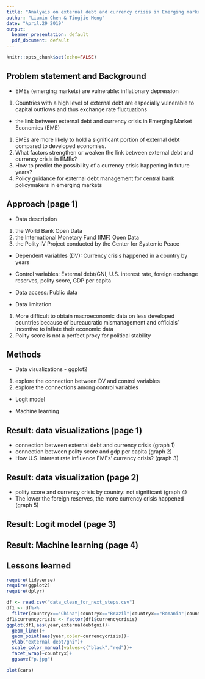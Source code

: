 ```yaml
---
title: "Analyais on external debt and currency crisis in Emerging markets"
author: "Liumin Chen & Tingjie Meng"
date: "April.29 2019"
output:
  beamer_presentation: default
  pdf_document: default
---
```


```r
knitr::opts_chunk$set(echo=FALSE)
```

## Problem statement and Background

- EMEs (emerging markets) are vulnerable: inflationary depression
1) Countries with a high level of external debt are especially vulnerable to capital outflows and thus exchange rate fluctuations
- the link between external debt and currency crisis in Emerging Market Economies (EME)
1) EMEs are more likely to hold a significant portion of external debt compared to developed economies. 
2) What factors strengthen or weaken the link between external debt and currency crisis in EMEs?
3) How to predict the possibility of a currency crisis happening in future years?
4) Policy guidance for external debt management for central bank policymakers in emerging markets

## Approach (page 1)

- Data description
1) the World Bank Open Data
2) the International Monetary Fund (IMF) Open Data
3) the Polity IV Project conducted by the Center for Systemic Peace

- Dependent variables (DV): Currency crisis happened in a country by years

- Control variables: External debt/GNI, U.S. interest rate, foreign exchange reserves, polity score, GDP per capita

- Data access: Public data 

- Data limitation
1) More difficult to obtain macroeconomic data on less developed countries because of bureaucratic mismanagement and officials' incentive to inflate their economic data 
2) Polity score is not a perfect proxy for political stability

## Methods 

- Data visualizations - ggplot2
1) explore the connection between DV and control variables
2) explore the connections among control variables

- Logit model  

- Machine learning 

## Result: data visualizations  (page 1)
- connection between external debt and currency crisis
(graph 1)
- connection between polity score and gdp per capita
(graph 2)
- How U.S. interest rate influence EMEs' currency crisis?
(graph 3)

## Result: data visualization (page 2)
- polity score and currency crisis by country: not significant
(graph 4)
- The lower the foreign reserves, the more currency crisis happened
(graph 5)

## Result: Logit model (page 3)

## Result: Machine learning (page 4)

## Lessons learned

```r
require(tidyverse)
require(ggplot2)
require(dplyr)
```



```r
df <- read.csv("data_clean_for_next_steps.csv")
df1 <- df%>%
  filter(countryx=="China"|countryx=="Brazil"|countryx=="Romania"|countryx=="Russian Federation"|countryx=="Sierra Leone"|countryx=="Thailand"|countryx=="Turkey"|countryx=="South Africa"|countryx=="Nigeria"|countryx=="Zambia"|countryx=='Ukraine')
df1$currencycrisis <- factor(df1$currencycrisis)
ggplot(df1,aes(year,externaldebtgni))+
  geom_line()+
  geom_point(aes(year,color=currencycrisis))+
  ylab("external debt/gni")+
  scale_color_manual(values=c("black","red"))+
  facet_wrap(~countryx)+
  ggsave("p.jpg")
```

```r
plot(cars)
```


